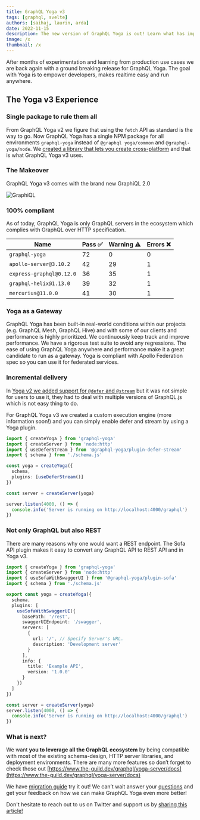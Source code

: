 ```yaml
---
title: GraphQL Yoga v3
tags: [graphql, svelte]
authors: [saihaj, laurin, arda]
date: 2022-11-15
description: The new version of GraphQL Yoga is out! Learn what has improved and what is new!
image: /x
thumbnail: /x
---
```


After months of experimentation and learning from production use cases we are back again with a ground breaking release for GraphQL Yoga. The goal with Yoga is to empower developers, makes realtime easy and run anywhere.

## The Yoga v3 Experience

### Single package to rule them all

From GraphQL Yoga v2 we figure that using the `fetch` API as standard is the way to go. Now GraphQL Yoga has a single NPM package for all environments `graphql-yoga` instead of `@graphql yoga/common` and `@graphql-yoga/node`. We [created a library that lets you create cross-platform](https://www.the-guild.dev/blog/fetch-for-servers) and that is what GraphQL Yoga v3 uses.

### The Makeover

GraphQL Yoga v3 comes with the brand new GraphiQL 2.0

![GraphiQL](https://raw.githubusercontent.com/graphql/graphiql/main/packages/graphiql/resources/graphiql.png)

### 100% compliant

As of today, GraphQL Yoga is only GraphQL servers in the ecosystem which complies with GraphQL over HTTP specification.

| Name                     | Pass ✅ | Warning ⚠️ | Errors ❌ |
| ------------------------ | ------- | ---------- | --------- |
| `graphql-yoga`           | 72      | 0          | 0         |
| `apollo-server@3.10.2`   | 42      | 29         | 1         |
| `express-graphql@0.12.0` | 36      | 35         | 1         |
| `graphql-helix@1.13.0`   | 39      | 32         | 1         |
| `mercurius@11.0.0`       | 41      | 30         | 1         |

### Yoga as a Gateway

GraphQL Yoga has been built-in real-world conditions within our projects (e.g. GraphQL Mesh, GraphQL Hive) and with some of our clients and performance is highly prioritized.
We continuously keep track and improve performance. We have a rigorous test suite to avoid any regressions.
The ease of using GraphQL Yoga anywhere and performance make it a great candidate to run as a gateway.
Yoga is compliant with Apollo Federation spec so you can use it for federated services.

### Incremental delivery

In [Yoga v2 we added support for `@defer` and `@stream`](https://www.the-guild.dev/blog/announcing-graphql-yoga-v2#graphql-features-from-the-future) but it was not simple for users to use it, they had to deal with multiple versions of GraphQL.js which is not easy thing to do.

For GraphQL Yoga v3 we created a custom execution engine (more information soon!) and you can simply enable defer and stream by using a Yoga plugin.

```ts
import { createYoga } from 'graphql-yoga'
import { createServer } from 'node:http'
import { useDeferStream } from '@graphql-yoga/plugin-defer-stream'
import { schema } from './schema.js'

const yoga = createYoga({
  schema,
  plugins: [useDeferStream()]
})

const server = createServer(yoga)

server.listen(4000, () => {
  console.info('Server is running on http://localhost:4000/graphql')
})
```

### Not only GraphQL but also REST

There are many reasons why one would want a REST endpoint. The Sofa API plugin makes it easy to convert any GraphQL API to REST API and in Yoga v3.

```ts
import { createYoga } from 'graphql-yoga'
import { createServer } from 'node:http'
import { useSofaWithSwaggerUI } from '@graphql-yoga/plugin-sofa'
import { schema } from './schema.js'

export const yoga = createYoga({
  schema,
  plugins: [
    useSofaWithSwaggerUI({
      basePath: '/rest',
      swaggerUIEndpoint: '/swagger',
      servers: [
        {
          url: '/', // Specify Server's URL.
          description: 'Development server'
        }
      ],
      info: {
        title: 'Example API',
        version: '1.0.0'
      }
    })
  ]
})

const server = createServer(yoga)
server.listen(4000, () => {
  console.info('Server is running on http://localhost:4000/graphql')
})
```

### What is next?

We want **you to leverage all the GraphQL ecosystem** by being compatible with most of the existing schema-design, HTTP server libraries, and deployment environments. There are many more features so don’t forget to check those out [https://www.the-guild.dev/graphql/yoga-server/docs](https://www.the-guild.dev/graphql/yoga-server/docs)

We have [migration guide](https://www.the-guild.dev/graphql/yoga-server/v3/migration/migration-from-yoga-v2) try it out! We can’t wait answer your [questions](https://github.com/dotansimha/graphql-yoga) and get your feedback on how we can make GraphQL Yoga even more better!

Don't hesitate to reach out to us on Twitter and support us by [sharing this article!](<https://twitter.com/intent/tweet?text=GraphQL%20Yoga%20is%20out%202.0%20%F0%9F%8E%89%0A%0ABuild%20fast%2C%20extensible%2C%20and%20spec-compliant%20GraphQL%20APIs%20in%20Node.js%20with%20Subscriptions%2C%20Serverless%2C%20File%20uploads%20support%20(and%20more!)%20%F0%9F%9A%80%0A%0A%0Ahttps%3A%2F%2Fthe-guild.dev%2Fblog%2Fannouncing-graphql-yoga-2>)
